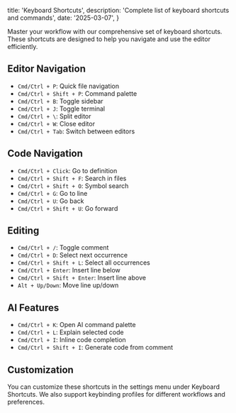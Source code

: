   title: 'Keyboard Shortcuts',
  description: 'Complete list of keyboard shortcuts and commands',
  date: '2025-03-07',
}

Master your workflow with our comprehensive set of keyboard shortcuts. These shortcuts are designed to help you navigate and use the editor efficiently.

## Editor Navigation

- `Cmd/Ctrl + P`: Quick file navigation
- `Cmd/Ctrl + Shift + P`: Command palette
- `Cmd/Ctrl + B`: Toggle sidebar
- `Cmd/Ctrl + J`: Toggle terminal
- `Cmd/Ctrl + \`: Split editor
- `Cmd/Ctrl + W`: Close editor
- `Cmd/Ctrl + Tab`: Switch between editors

## Code Navigation

- `Cmd/Ctrl + Click`: Go to definition
- `Cmd/Ctrl + Shift + F`: Search in files
- `Cmd/Ctrl + Shift + O`: Symbol search
- `Cmd/Ctrl + G`: Go to line
- `Cmd/Ctrl + U`: Go back
- `Cmd/Ctrl + Shift + U`: Go forward

## Editing

- `Cmd/Ctrl + /`: Toggle comment
- `Cmd/Ctrl + D`: Select next occurrence
- `Cmd/Ctrl + Shift + L`: Select all occurrences
- `Cmd/Ctrl + Enter`: Insert line below
- `Cmd/Ctrl + Shift + Enter`: Insert line above
- `Alt + Up/Down`: Move line up/down

## AI Features

- `Cmd/Ctrl + K`: Open AI command palette
- `Cmd/Ctrl + L`: Explain selected code
- `Cmd/Ctrl + I`: Inline code completion
- `Cmd/Ctrl + Shift + I`: Generate code from comment

## Customization

You can customize these shortcuts in the settings menu under Keyboard Shortcuts. We also support keybinding profiles for different workflows and preferences.
